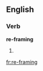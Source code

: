 ==English==

===Verb===
'''re-framing'''

# {{present participle of|[[re-frame]]}}

[[fr:re-framing]]